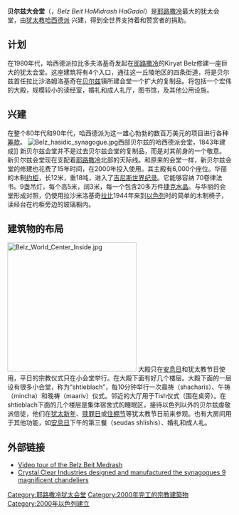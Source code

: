 {{Infobox religious building
|infobox_width=260px
|building_name=贝尔兹大会堂
|image=Belz World Center Outside.jpg
|caption=
|location={{Flagicon|ISR}} [[以色列|以色列]] [[耶路撒冷|耶路撒冷]]
|geo=
|religious_affiliation=[[犹太教正统派|犹太教正统派]]
|rite=[[Nusach_Sefard|Sephard]]
|district=
|functional_status=Active
|leadership= [[Yissachar_Dov_Rokeach_(II)|Yissachar Dov Rokeach]]拉比
|website=
|architecture_type=
|architecture_style=
|facade_direction=东
|year_completed=2000
|construction_cost=
|architect=
|capacity=6,000
|length=
|width=
|width_nave=
|height_max=
|materials=
}}
'''贝尔兹大会堂'''（{{lang-he|בעלזא בית המדרש הגדול}}，''Belz Beit HaMidrash HaGadol''）是[[耶路撒冷|耶路撒冷]]最大的犹太会堂，由[[犹太教|犹太教]][[哈西德派|哈西德派]]<!-- 贝尔兹哈西德派王朝 -->兴建，得到全世界支持着和赞赏者的捐助。

== 计划 ==
在1980年代，哈西德派拉比多夫洛基奇发起在[[耶路撒冷|耶路撒冷]]的Kiryat Belz修建一座巨大的犹太会堂。这座建筑将有4个入口，通往这一丘陵地区的四条街道，将是贝尔兹首任拉比沙洛姆洛基奇在[[贝尔兹|贝尔兹]]镇所建会堂一个扩大的复制品。将包括一个宏伟的大殿，规模较小的读经室，婚礼和成人礼厅，图书馆，及其他公用设施。

== 兴建 ==
在整个80年代和90年代，哈西德派为这一雄心勃勃的数百万美元的项目进行各种[[筹款|筹款]]。
[[File:Belz_hasidic_synagogue.jpg|thumb]]西部贝尔兹的哈西德派会堂，1843年建成]]
新贝尔兹会堂并不是过去贝尔兹会堂的复制品，而是对其前身的一个敬意。新贝尔兹会堂现在支配着[[耶路撒冷|耶路撒冷]]北部的天际线。和原来的会堂一样，新贝尔兹会堂的修建也花费了15年时间，在2000年投入使用。其主殿有6,000个座位。华丽的木制[[约柜|约柜]]，长12米，重18吨，进入了[[吉尼斯世界纪录|吉尼斯世界纪录]]。它能够容纳 70卷律法书。9盏吊灯，每个高5米，阔3米，每一个包含20多万件[[捷克|捷克]][[水晶|水晶]]。与华丽的会堂形成对照，仍使用拉沙米洛基奇[[拉比|拉比]]1944年来到[[以色列|以色列]]时的简单的木制椅子，读经台在约柜旁边的玻璃橱内。

== 建筑物的布局 ==
[[File:Belz_World_Center_Inside.jpg|290px]]
大殿只在[[安息日|安息日]]和犹太教节日使用，平日的宗教仪式只在小会堂举行。在大殿下面有好几个楼层。大殿下面的一层设有很多小会堂，称为“shtieblach”，每10分钟举行一次晨祷（shacharis）、午祷（mincha）和晚祷（maariv）仪式。邻近的大厅用于Tish仪式（围在桌旁）。在shtieblach下面的几个楼层是集体宿舍式的睡眠区，接待以色列以外的贝尔兹虔敬派信徒，他们在[[犹太新年|犹太新年]]、[[赎罪日|赎罪日]]或[[住棚节|住棚节]]等犹太教节日前来参观。也有大房间用于其他功能，如[[安息日|安息日]]下午的第三餐（seudas shlishis）、婚礼和成人礼。

== 外部链接 ==
* [http://video.google.com/videoplay?docid=5447725737858098635&q=belzer&time=20000  Video tour of the Belz Beit Medrash]{{Wayback|url=http://video.google.com/videoplay?docid=5447725737858098635&q=belzer&time=20000 |date=20110519185847 }}
* [http://www.designguild.com/interfaces/designguild/pub/contract.ice/ Crystal Clear Industries designed and manufactured the synagogues 9 magnificent chandeliers]{{Wayback|url=http://www.designguild.com/interfaces/designguild/pub/contract.ice/ |date=20070331100115 }}

{{coord|31|47|49.64|N|35|12|27.39|E|display=title}}

[[Category:耶路撒冷犹太会堂|Category:耶路撒冷犹太会堂]]
[[Category:2000年完工的宗教建築物|Category:2000年完工的宗教建築物]]
[[Category:2000年以色列建立|Category:2000年以色列建立]]